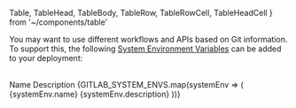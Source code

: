   Table,
  TableHead,
  TableBody,
  TableRow,
  TableRowCell,
  TableHeadCell
} from '~/components/table'

You may want to use different workflows and APIs based on Git information. To support this, the following [System Environment Variables](/docs/v2/build-step#system-environment-variables) can be added to your deployment:

<br />

<Table>
  <TableHead>
    <TableRow noTagName>
      <TableHeadCell className="head-cell">Name</TableHeadCell>
      <TableHeadCell className="head-cell">Description</TableHeadCell>
    </TableRow>
  </TableHead>
  <TableBody>
    {GITLAB_SYSTEM_ENVS.map(systemEnv => (
      <TableRow key={systemEnv.name} noTagName>
        <TableRowCell>
          <InlineCode>{systemEnv.name}</InlineCode>
        </TableRowCell>
        <TableRowCell>{systemEnv.description}</TableRowCell>
      </TableRow>
    ))}
  </TableBody>
</Table>
